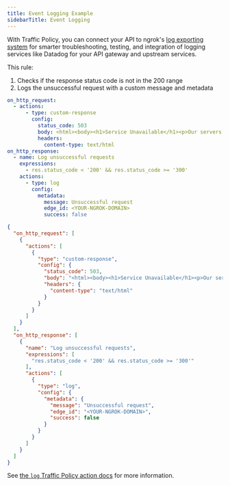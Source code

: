 ```yaml
---
title: Event Logging Example
sidebarTitle: Event Logging
---
```




With Traffic Policy, you can connect your API to ngrok's [log exporting system](/obs/) for smarter troubleshooting, testing, and integration of logging services like Datadog for your API gateway and upstream services.

This rule:

1. Checks if the response status code is not in the 200 range
1. Logs the unsuccessful request with a custom message and metadata

<CodeGroup>

```yaml policy.yml
on_http_request:
  - actions:
      - type: custom-response
        config:
          status_code: 503
          body: <html><body><h1>Service Unavailable</h1><p>Our servers are currently down for maintenance. Please check back later.</p></body></html>
          headers:
            content-type: text/html
on_http_response:
  - name: Log unsuccessful requests
    expressions:
      - res.status_code < '200' && res.status_code >= '300'
    actions:
      - type: log
        config:
          metadata:
            message: Unsuccessful request
            edge_id: <YOUR-NGROK-DOMAIN>
            success: false
```

```json policy.json
{
  "on_http_request": [
    {
      "actions": [
        {
          "type": "custom-response",
          "config": {
            "status_code": 503,
            "body": "<html><body><h1>Service Unavailable</h1><p>Our servers are currently down for maintenance. Please check back later.</p></body></html>",
            "headers": {
              "content-type": "text/html"
            }
          }
        }
      ]
    }
  ],
  "on_http_response": [
    {
      "name": "Log unsuccessful requests",
      "expressions": [
        "res.status_code < '200' && res.status_code >= '300'"
      ],
      "actions": [
        {
          "type": "log",
          "config": {
            "metadata": {
              "message": "Unsuccessful request",
              "edge_id": "<YOUR-NGROK-DOMAIN>",
              "success": false
            }
          }
        }
      ]
    }
  ]
}
```

</CodeGroup>

See [the `log` Traffic Policy action docs](/traffic-policy/actions/log/) for more information.
